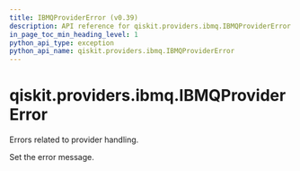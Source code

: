 ```yaml
---
title: IBMQProviderError (v0.39)
description: API reference for qiskit.providers.ibmq.IBMQProviderError in qiskit v0.39
in_page_toc_min_heading_level: 1
python_api_type: exception
python_api_name: qiskit.providers.ibmq.IBMQProviderError
---
```


<span id="qiskit-providers-ibmq-ibmqprovidererror" />

# qiskit.providers.ibmq.IBMQProviderError

<Class id="qiskit.providers.ibmq.IBMQProviderError" isDedicatedPage={true} github="https://github.com/qiskit/qiskit-ibmq-provider/tree/stable/0.19/qiskit/providers/ibmq/exceptions.py" signature="IBMQProviderError(*message)" modifiers="exception">
  Errors related to provider handling.

  Set the error message.
</Class>

